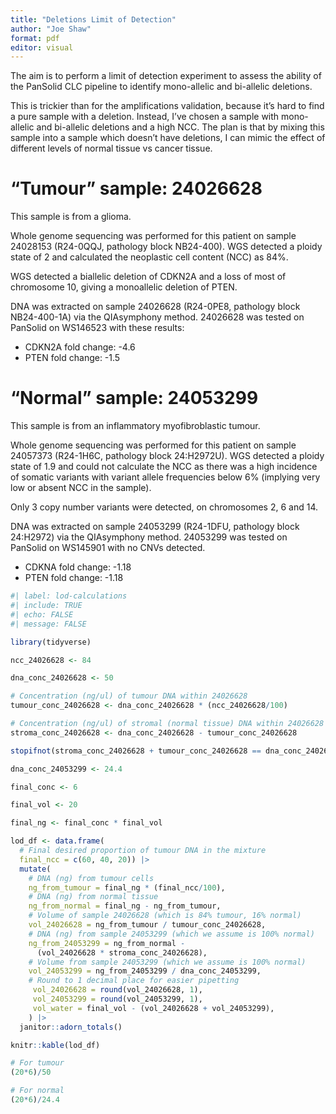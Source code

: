```yaml
---
title: "Deletions Limit of Detection"
author: "Joe Shaw"
format: pdf
editor: visual
---
```


The aim is to perform a limit of detection experiment to assess the ability of 
the PanSolid CLC pipeline to identify mono-allelic and bi-allelic deletions.

This is trickier than for the amplifications validation, because it's hard
to find a pure sample with a deletion. Instead, I've chosen a sample with
mono-allelic and bi-allelic deletions and a high NCC. The plan is that by 
mixing this sample into a sample which doesn't have deletions, I can mimic
the effect of different levels of normal tissue vs cancer tissue.

# "Tumour" sample: 24026628

This sample is from a glioma.

Whole genome sequencing was performed for this patient on sample 24028153 
(R24-0QQJ, pathology block NB24-400). WGS detected a 
ploidy state of 2 and calculated the neoplastic cell content (NCC) as 84%.

WGS detected a biallelic deletion of CDKN2A and a loss of most of chromosome 10,
giving a monoallelic deletion of PTEN.

DNA was extracted on sample 24026628 (R24-0PE8, pathology block NB24-400-1A) 
via the QIAsymphony method. 24026628 was tested on PanSolid on WS146523 with 
these results:

- CDKN2A fold change: -4.6
- PTEN fold change: -1.5

# "Normal" sample: 24053299 

This sample is from an inflammatory myofibroblastic tumour.

Whole genome sequencing was performed for this patient on sample 24057373 
(R24-1H6C, pathology block 24:H2972U). WGS detected a ploidy state of 1.9 and
could not calculate the NCC as there was a high incidence of somatic variants
with variant allele frequencies below 6% (implying very low or absent NCC
in the sample).

Only 3 copy number variants were detected, on chromosomes 2, 6 and 14.

DNA was extracted on sample 24053299 (R24-1DFU, pathology block 24:H2972) via the
QIAsymphony method. 24053299 was tested on PanSolid on WS145901 with no CNVs
detected.

- CDKNA fold change: -1.18
- PTEN fold change: -1.18

```r
#| label: lod-calculations
#| include: TRUE
#| echo: FALSE
#| message: FALSE

library(tidyverse)

ncc_24026628 <- 84

dna_conc_24026628 <- 50

# Concentration (ng/ul) of tumour DNA within 24026628
tumour_conc_24026628 <- dna_conc_24026628 * (ncc_24026628/100)

# Concentration (ng/ul) of stromal (normal tissue) DNA within 24026628
stroma_conc_24026628 <- dna_conc_24026628 - tumour_conc_24026628

stopifnot(stroma_conc_24026628 + tumour_conc_24026628 == dna_conc_24026628)

dna_conc_24053299 <- 24.4

final_conc <- 6

final_vol <- 20

final_ng <- final_conc * final_vol

lod_df <- data.frame(
  # Final desired proportion of tumour DNA in the mixture
  final_ncc = c(60, 40, 20)) |> 
  mutate(
    # DNA (ng) from tumour cells
    ng_from_tumour = final_ng * (final_ncc/100),
    # DNA (ng) from normal tissue
    ng_from_normal = final_ng - ng_from_tumour,
    # Volume of sample 24026628 (which is 84% tumour, 16% normal)
    vol_24026628 = ng_from_tumour / tumour_conc_24026628,
    # DNA (ng) from sample 24053299 (which we assume is 100% normal)
    ng_from_24053299 = ng_from_normal - 
      (vol_24026628 * stroma_conc_24026628),
    # Volume from sample 24053299 (which we assume is 100% normal)
    vol_24053299 = ng_from_24053299 / dna_conc_24053299,
    # Round to 1 decimal place for easier pipetting
     vol_24026628 = round(vol_24026628, 1),
     vol_24053299 = round(vol_24053299, 1),
     vol_water = final_vol - (vol_24026628 + vol_24053299),
    ) |> 
  janitor::adorn_totals()

knitr::kable(lod_df)

# For tumour
(20*6)/50

# For normal
(20*6)/24.4

```
